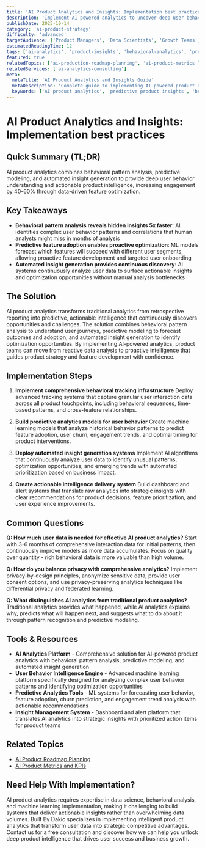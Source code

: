 ```yaml
---
title: 'AI Product Analytics and Insights: Implementation best practices'
description: 'Implement AI-powered analytics to uncover deep user behavior insights, predict feature adoption, and drive data-informed product decisions that increase user engagement by 40-60%.'
publishDate: 2025-10-14
category: 'ai-product-strategy'
difficulty: 'advanced'
targetAudience: ['Product Managers', 'Data Scientists', 'Growth Teams']
estimatedReadingTime: 12
tags: ['ai-analytics', 'product-insights', 'behavioral-analytics', 'predictive-analytics']
featured: true
relatedTopics: ['ai-production-roadmap-planning', 'ai-product-metrics']
relatedServices: ['ai-analytics-consulting']
meta:
  metaTitle: 'AI Product Analytics and Insights Guide'
  metaDescription: 'Complete guide to implementing AI-powered product analytics for deep user insights and predictive product intelligence.'
  keywords: ['AI product analytics', 'predictive product insights', 'behavioral analytics AI', 'product intelligence']
---
```


# AI Product Analytics and Insights: Implementation best practices

## Quick Summary (TL;DR)

AI product analytics combines behavioral pattern analysis, predictive modeling, and automated insight generation to provide deep user behavior understanding and actionable product intelligence, increasing engagement by 40-60% through data-driven feature optimization.

## Key Takeaways

- **Behavioral pattern analysis reveals hidden insights 5x faster**: AI identifies complex user behavior patterns and correlations that human analysts might miss in months of analysis
- **Predictive feature adoption enables proactive optimization**: ML models forecast which features will succeed with different user segments, allowing proactive feature development and targeted user onboarding
- **Automated insight generation provides continuous discovery**: AI systems continuously analyze user data to surface actionable insights and optimization opportunities without manual analysis bottlenecks

## The Solution

AI product analytics transforms traditional analytics from retrospective reporting into predictive, actionable intelligence that continuously discovers opportunities and challenges. The solution combines behavioral pattern analysis to understand user journeys, predictive modeling to forecast outcomes and adoption, and automated insight generation to identify optimization opportunities. By implementing AI-powered analytics, product teams can move from reactive data analysis to proactive intelligence that guides product strategy and feature development with confidence.

## Implementation Steps

1. **Implement comprehensive behavioral tracking infrastructure**
   Deploy advanced tracking systems that capture granular user interaction data across all product touchpoints, including behavioral sequences, time-based patterns, and cross-feature relationships.

2. **Build predictive analytics models for user behavior**
   Create machine learning models that analyze historical behavior patterns to predict feature adoption, user churn, engagement trends, and optimal timing for product interventions.

3. **Deploy automated insight generation systems**
   Implement AI algorithms that continuously analyze user data to identify unusual patterns, optimization opportunities, and emerging trends with automated prioritization based on business impact.

4. **Create actionable intelligence delivery system**
   Build dashboard and alert systems that translate raw analytics into strategic insights with clear recommendations for product decisions, feature prioritization, and user experience improvements.

## Common Questions

**Q: How much user data is needed for effective AI product analytics?**
Start with 3-6 months of comprehensive interaction data for initial patterns, then continuously improve models as more data accumulates. Focus on quality over quantity - rich behavioral data is more valuable than high volume.

**Q: How do you balance privacy with comprehensive analytics?**
Implement privacy-by-design principles, anonymize sensitive data, provide user consent options, and use privacy-preserving analytics techniques like differential privacy and federated learning.

**Q: What distinguishes AI analytics from traditional product analytics?**
Traditional analytics provides what happened, while AI analytics explains why, predicts what will happen next, and suggests what to do about it through pattern recognition and predictive modeling.

## Tools & Resources

- **AI Analytics Platform** - Comprehensive solution for AI-powered product analytics with behavioral pattern analysis, predictive modeling, and automated insight generation
- **User Behavior Intelligence Engine** - Advanced machine learning platform specifically designed for analyzing complex user behavior patterns and identifying optimization opportunities
- **Predictive Analytics Tools** - ML systems for forecasting user behavior, feature adoption, churn prediction, and engagement trend analysis with actionable recommendations
- **Insight Management System** - Dashboard and alert platform that translates AI analytics into strategic insights with prioritized action items for product teams

## Related Topics

- [AI Product Roadmap Planning]({{/topics/ai-production-roadmap-planning}})
- [AI Product Metrics and KPIs]({{/topics/ai-product-metrics}})

## Need Help With Implementation?

AI product analytics requires expertise in data science, behavioral analysis, and machine learning implementation, making it challenging to build systems that deliver actionable insights rather than overwhelming data volumes. Built By Dakic specializes in implementing intelligent product analytics that transform user data into strategic competitive advantages. Contact us for a free consultation and discover how we can help you unlock deep product intelligence that drives user success and business growth.
